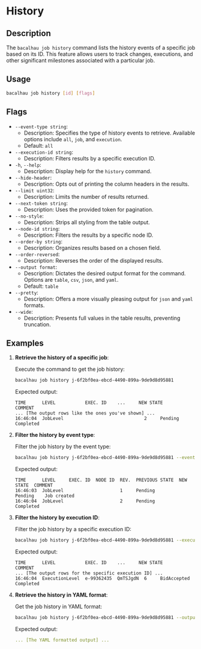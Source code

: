 
# History

## Description

The `bacalhau job history` command lists the history events of a specific job based on its ID. This feature allows users to track changes, executions, and other significant milestones associated with a particular job.

## Usage

```bash
bacalhau job history [id] [flags]
```

## Flags

- `--event-type string`:
  - Description: Specifies the type of history events to retrieve. Available options include `all`, `job`, and `execution`.
  - Default: `all`
- `--execution-id string`:
  - Description: Filters results by a specific execution ID.
- `-h`, `--help`:
  - Description: Display help for the `history` command.
- `--hide-header`:
  - Description: Opts out of printing the column headers in the results.
- `--limit uint32`:
  - Description: Limits the number of results returned.
- `--next-token string`:
  - Description: Uses the provided token for pagination.
- `--no-style`:
  - Description: Strips all styling from the table output.
- `--node-id string`:
  - Description: Filters the results by a specific node ID.
- `--order-by string`:
  - Description: Organizes results based on a chosen field.
- `--order-reversed`:
  - Description: Reverses the order of the displayed results.
- `--output format`:
  - Description: Dictates the desired output format for the command. Options are `table`, `csv`, `json`, and `yaml`.
  - Default: `table`
- `--pretty`:
  - Description: Offers a more visually pleasing output for `json` and `yaml` formats.
- `--wide`:
  - Description: Presents full values in the table results, preventing truncation.

<GlobalFlags />

## Examples

1.  **Retrieve the history of a specific job**:

    Execute the command to get the job history:

    ```bash
    bacalhau job history j-6f2bf0ea-ebcd-4490-899a-9de9d8d95881
    ```

    Expected output:

    ```plaintext
    TIME      LEVEL           EXEC. ID    ...     NEW STATE          COMMENT
    ... [The output rows like the ones you've shown] ...
    16:46:04  JobLevel                              2     Pending            Completed
    ```

2.  **Filter the history by event type**:

    Filter the job history by the event type:

    ```bash
    bacalhau job history j-6f2bf0ea-ebcd-4490-899a-9de9d8d95881 --event-type job
    ```

    Expected output:

    ```plaintext
    TIME      LEVEL     EXEC. ID  NODE ID  REV.  PREVIOUS STATE  NEW STATE  COMMENT
    16:46:03  JobLevel                     1     Pending         Pending    Job created
    16:46:04  JobLevel                     2     Pending         Completed
    ```

3.  **Filter the history by execution ID**:

    Filter the job history by a specific execution ID:

    ```bash
    bacalhau job history j-6f2bf0ea-ebcd-4490-899a-9de9d8d95881 --execution-id e-99362435
    ```

    Expected output:

    ```plaintext
    TIME      LEVEL           EXEC. ID    ...     NEW STATE          COMMENT
    ... [The output rows for the specific execution ID] ...
    16:46:04  ExecutionLevel  e-99362435  QmTSJgdN  6     BidAccepted        Completed
    ```

4.  **Retrieve the history in YAML format**:

    Get the job history in YAML format:

    ```bash
    bacalhau job history j-6f2bf0ea-ebcd-4490-899a-9de9d8d95881 --output yaml
    ```

    Expected output:

    ```yaml
    ... [The YAML formatted output] ...
    ```
